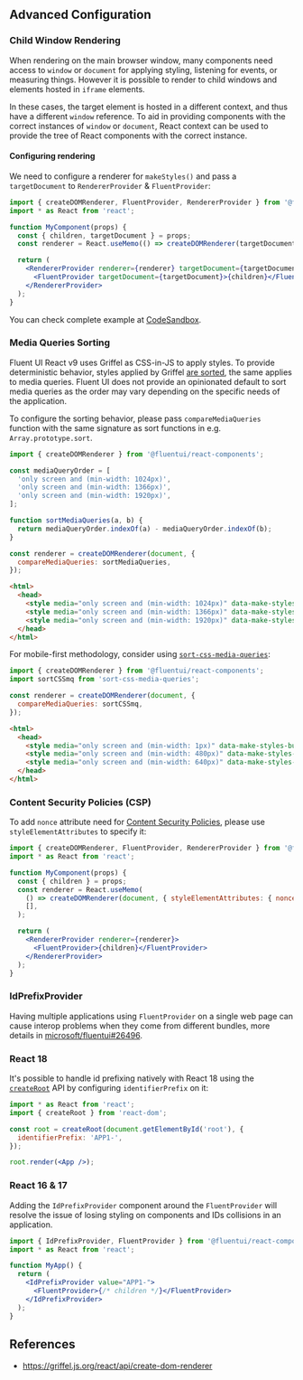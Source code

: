 
<Meta title="Concepts/Developer/Advanced Configuration" />

## Advanced Configuration

### Child Window Rendering

When rendering on the main browser window, many components need access to `window` or `document` for applying styling, listening for events, or measuring things. However it is possible to render to child windows and elements hosted in `iframe` elements.

In these cases, the target element is hosted in a different context, and thus have a different `window` reference. To aid in providing components with the correct instances of `window` or `document`, React context can be used to provide the tree of React components with the correct instance.

#### Configuring rendering

We need to configure a renderer for `makeStyles()` and pass a `targetDocument` to `RendererProvider` & `FluentProvider`:

```jsx
import { createDOMRenderer, FluentProvider, RendererProvider } from '@fluentui/react-components';
import * as React from 'react';

function MyComponent(props) {
  const { children, targetDocument } = props;
  const renderer = React.useMemo(() => createDOMRenderer(targetDocument), [targetDocument]);

  return (
    <RendererProvider renderer={renderer} targetDocument={targetDocument}>
      <FluentProvider targetDocument={targetDocument}>{children}</FluentProvider>
    </RendererProvider>
  );
}
```

You can check complete example at [CodeSandbox](https://codesandbox.io/s/fluentuireact-components-render-into-iframe-l62ke).

### Media Queries Sorting

Fluent UI React v9 uses Griffel as CSS-in-JS to apply styles. To provide deterministic behavior, styles applied by Griffel [are sorted](https://griffel.js.org/react/guides/atomic-css#lvfha-order-of-pseudo-classes), the same applies to media queries. Fluent UI does not provide an opinionated default to sort media queries as the order may vary depending on the specific needs of the application.

To configure the sorting behavior, please pass `compareMediaQueries` function with the same signature as sort functions in e.g. `Array.prototype.sort`.

```js
import { createDOMRenderer } from '@fluentui/react-components';

const mediaQueryOrder = [
  'only screen and (min-width: 1024px)',
  'only screen and (min-width: 1366px)',
  'only screen and (min-width: 1920px)',
];

function sortMediaQueries(a, b) {
  return mediaQueryOrder.indexOf(a) - mediaQueryOrder.indexOf(b);
}

const renderer = createDOMRenderer(document, {
  compareMediaQueries: sortMediaQueries,
});
```

```html
<html>
  <head>
    <style media="only screen and (min-width: 1024px)" data-make-styles-bucket="m"></style>
    <style media="only screen and (min-width: 1366px)" data-make-styles-bucket="m"></style>
    <style media="only screen and (min-width: 1920px)" data-make-styles-bucket="m"></style>
  </head>
</html>
```

For mobile-first methodology, consider using [`sort-css-media-queries`](https://github.com/dutchenkoOleg/sort-css-media-queries):

```js
import { createDOMRenderer } from '@fluentui/react-components';
import sortCSSmq from 'sort-css-media-queries';

const renderer = createDOMRenderer(document, {
  compareMediaQueries: sortCSSmq,
});
```

```html
<html>
  <head>
    <style media="only screen and (min-width: 1px)" data-make-styles-bucket="m"></style>
    <style media="only screen and (min-width: 480px)" data-make-styles-bucket="m"></style>
    <style media="only screen and (min-width: 640px)" data-make-styles-bucket="m"></style>
  </head>
</html>
```

### Content Security Policies (CSP)

To add `nonce` attribute need for [Content Security Policies](https://developer.mozilla.org/en-US/docs/Web/HTTP/CSP), please use `styleElementAttributes` to specify it:

```jsx
import { createDOMRenderer, FluentProvider, RendererProvider } from '@fluentui/react-components';
import * as React from 'react';

function MyComponent(props) {
  const { children } = props;
  const renderer = React.useMemo(
    () => createDOMRenderer(document, { styleElementAttributes: { nonce: 'random' } }),
    [],
  );

  return (
    <RendererProvider renderer={renderer}>
      <FluentProvider>{children}</FluentProvider>
    </RendererProvider>
  );
}
```

### IdPrefixProvider

Having multiple applications using `FluentProvider` on a single web page can cause interop problems when they come from different bundles, more details in [microsoft/fluentui#26496](https://github.com/microsoft/fluentui/pull/26496).

### React 18

It's possible to handle id prefixing natively with React 18 using the [`createRoot`](https://react.dev/reference/react-dom/client/createRoot#parameters) API by configuring `identifierPrefix` on it:

```jsx
import * as React from 'react';
import { createRoot } from 'react-dom';

const root = createRoot(document.getElementById('root'), {
  identifierPrefix: 'APP1-',
});

root.render(<App />);
```

### React 16 & 17

Adding the `IdPrefixProvider` component around the `FluentProvider` will resolve the issue of losing styling on components and IDs collisions in an application.

```jsx
import { IdPrefixProvider, FluentProvider } from '@fluentui/react-components';
import * as React from 'react';

function MyApp() {
  return (
    <IdPrefixProvider value="APP1-">
      <FluentProvider>{/* children */}</FluentProvider>
    </IdPrefixProvider>
  );
}
```

## References

- https://griffel.js.org/react/api/create-dom-renderer
